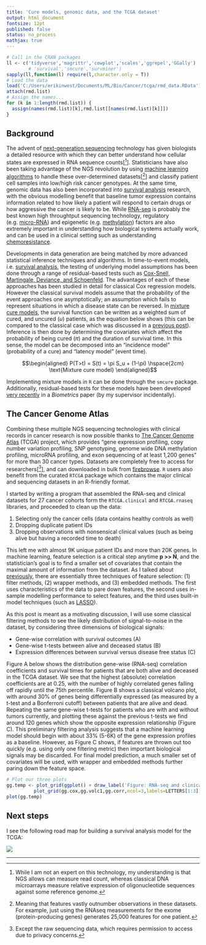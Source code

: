 ---
title: 'Cure models, genomic data, and the TCGA dataset'
output: html_document
fontsize: 12pt
published: false
status: no_process
mathjax: true
---

```{r,echo=F,message=FALSE,warning=FALSE,results='hide'}
# Call in the CRAN packages
ll <- c('tidyverse','magrittr','cowplot','scales','ggrepel','GGally')
        # 'survival','smcure','survminer')
sapply(ll,function(l) require(l,character.only = T))
# Load the data
load('C:/Users/erikinwest/Documents/ML/Bio/Cancer/tcga/rmd_data.RData')
attach(rmd.list)
# Assign the names...
for (k in 1:length(rmd.list)) {
  assign(names(rmd.list)[k],rmd.list[[names(rmd.list)[k]]])
}
```

## Background

The advent of [next-generation sequencing](https://en.wikipedia.org/wiki/DNA_sequencing#High-throughput_sequencing_.28HTP.29_methods) technology has given biologists a detailed resource with which they can better understand how cellular states are expressed in RNA sequence counts[[^1]]. Statisticians have also been taking advantage of the NGS revolution by using [machine learning algorithms](https://www.ncbi.nlm.nih.gov/pmc/articles/PMC4348437/) to handle these over-determined datasets[[^2]] and classify patient cell samples into low/high risk cancer genotypes. At the same time, genomic data has also been incorporated into [survival analysis](https://www.ncbi.nlm.nih.gov/pmc/articles/PMC4246473/) research, with the obvious modelling benefit that baseline tumor expression contains information related to how likely a patient will respond to certain drugs or how aggressive the cancer is likely to be. While [RNA-seq](https://en.wikipedia.org/wiki/RNA-Seq) is probably the best known high throughtput sequencing technology, regulatory (e.g. [micro-RNA](https://erikdrysdale.github.io/mirna_classification)) and epigenetic (e.g. [methylation](https://en.wikipedia.org/wiki/DNA_methylation)) factors are also extremely important in understanding how biological systems actually work, and can be used in a clinical setting such as understanding [chemoresistance](http://www.nature.com/articles/srep24706). 

Developments in data generation are being matched by more advanced statistical inference techniques and algorithms. In time-to-event models, i.e. [survival analysis](https://en.wikipedia.org/wiki/Survival_analysis), the testing of underlying model assumptions has been done through a range of residual-based tests such as [Cox-Snell, Martingale, Deviance, and Schoenfeld](http://www.math.ucsd.edu/~rxu/math284/slect9.pdf). The advantages of each of these approaches has been studied in detail for classical Cox regression models. However the classical survival models assume that the probability of the event approaches one  asymptotically; an assumption which fails to represent situations in which a disease state can be reversed. In [mixture cure models](http://post.queensu.ca/~pengp/papers/Peng2014_4.pdf), the survival function can be written as a weighted sum of cured, and uncured ($u$) patients, as the equation below shows (this can be compared to the classical case which was discussed in a [previous post](https://erikdrysdale.github.io/survival/)). Inference is then done by determining the covariates which affect the probability of being cured ($\pi$) and the duration of survival time. In this sense, the model can be decomposed into an "incidence model" (probability of a cure) and "latency model" (event time).

$$\begin{aligned} P(T>t) = S(t) = \pi S_u + (1-\pi) \hspace{2cm} \text{Mixture cure model} \end{aligned}$$

Implementing mixture models in `R` can be done through the `smcure` package. Additionally, residual-based tests for these models have been developed [very recently](https://www.ncbi.nlm.nih.gov/pubmed/27598783) in a *Biometrics* paper (by my supervisor incidentally).

## The Cancer Genome Atlas

Combining these multiple NGS sequencing technologies with clinical records in cancer research is now possible thanks to [The Cancer Genome Atlas](https://en.wikipedia.org/wiki/The_Cancer_Genome_Atlas) (TCGA) project, which provides "gene expression profiling, copy number variation profiling, SNP genotyping, genome wide DNA methylation profiling, microRNA profiling, and exon sequencing of at least 1,200 genes" for more than 30 cancer types. Datasets are completely free to access for researchers[[^3]], and can downloaded in bulk from [firebrowse](http://firebrowse.org/). `R` users also benefit from the curated `RTCGA` package which contains the major clinical and sequencing datasets in an R-friendly format. 

I started by writing a program that assembled the RNA-seq and clinical datasets for 27 cancer cohorts form the `RTCGA.clinical` and `RTCGA.rnaseq` libraries, and proceeded to clean up the data:

1. Selecting only the cancer cells (data contains healthy controls as well)
2. Dropping duplicate patient IDs
3. Dropping observations with nonsensical clinical values (such as being alive but having a recorded time to death)

This left me with almost 9K unique patient IDs and more than 20K genes. In machine learning, feature selection is a critical step anytime **p >> N**, and the statistician's goal is to find a smaller set of covariates that contain the maximal amount of information from the dataset. As I talked about [previously](https://erikdrysdale.github.io/mirna_classification/), there are essentially three techniques of feature selection: (1) filter methods, (2) wrapper methods, and (3) embedded methods. The first uses characteristics of the data to pare down features, the second uses in-sample modelling performance to select features, and the third uses built-in model techniques (such as [LASSO](https://en.wikipedia.org/wiki/Lasso_(statistics))).

As this post is meant as a motivating discussion, I will use some classical filtering methods to see the likely distribution of signal-to-noise in the dataset, by considering three dimensions of biological signals:

* Gene-wise correlation with survival outcomes (A)
* Gene-wise t-tests between alive and deceased status (B)
* Expression differences between survival versus disease free status (C)

Figure A below shows the distribution gene-wise (RNA-seq) correlation coefficients and survival times for patients that are both alive and deceased in the TCGA dataset. We see that the highest (absolute) correlation coefficients are at 0.25, with the number of highly correlated genes falling off rapidly until the 75th percentile. Figure B shows a classical volcano plot, with around 30% of genes being differentially expressed (as measured by a t-test and a Bonferroni cutoff) between patients that are alive and dead. Repeating the same gene-wise t-tests for patients who are with and without tumors currently, and plotting these against the previous t-tests we find around 120 genes which show the opposite expression relationship (Figure C). This preliminary filtering analysis suggests that a machine learning model should begin with about 33% (5-6K) of the gene expression profiles as a baseline. However, as Figure C shows, if features are thrown out too quickly (e.g. using only one filtering metric) then important biological signals may be discarded. For final model prediction, a much smaller set of covariates will be used, with wrapper and embedded methods further paring down the feature space.

```{r explatory1,echo=F,fig.width=10,fig.height=5.0}
# Plot our three plots
gg.temp <- plot_grid(ggplot() + draw_label('Figure: RNA-seq and clinical data'),
          plot_grid(gg.cox,gg.volc1,gg.corr,ncol=3,labels=LETTERS[1:3]),nrow=2,rel_heights = c(1,6))
plot(gg.temp)
```

## Next steps

I see the following road map for building a survival analysis model for the TCGA:

<img src="figures/workflow.png">



* * *

[^1]: While I am not an expert on this technology, my understanding is that NGS allows can measure read count, whereas classical DNA microarrays measure relative expression of oligonucleotide sequences against some reference genome.

[^2]: Meaning that features vastly outnumber observations in these datasets. For example, just using the RNAseq measurements for the exome (protein-producing genes) generates 25,000 features for one patient. 

[^3]: Except the raw sequencing data, which requires permission to access due to privacy concerns.

